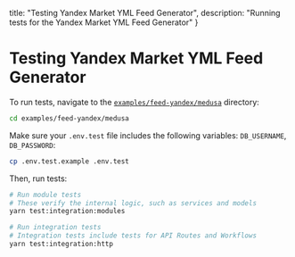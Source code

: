   title: "Testing Yandex Market YML Feed Generator",
  description: "Running tests for the Yandex Market YML Feed Generator"
}

# Testing Yandex Market YML Feed Generator

To run tests, navigate to the [`examples/feed-yandex/medusa`](https://github.com/gorgojs/medusa-plugins/tree/main/examples/feed-yandex/medusa) directory:

```bash
cd examples/feed-yandex/medusa
```

Make sure your `.env.test` file includes the following variables: `DB_USERNAME`, `DB_PASSWORD`:

```bash
cp .env.test.example .env.test
```

Then, run tests:

```bash
# Run module tests
# These verify the internal logic, such as services and models
yarn test:integration:modules

# Run integration tests
# Integration tests include tests for API Routes and Workflows
yarn test:integration:http
```
